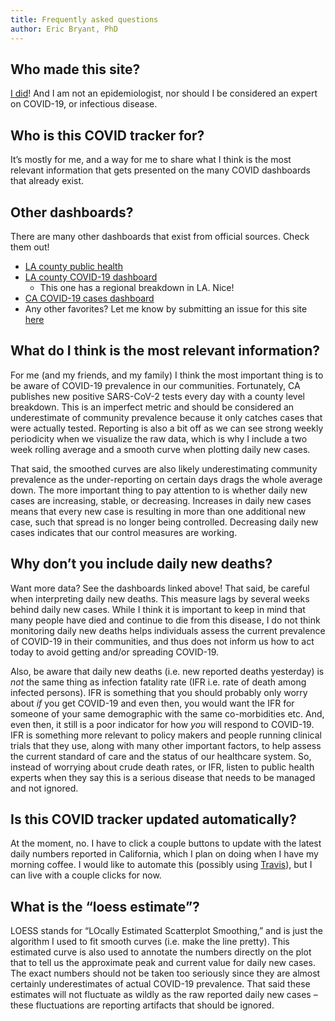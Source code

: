 ```yaml
---
title: Frequently asked questions
author: Eric Bryant, PhD
---
```


Who made this site?
--------------------------------------------------------------------------------

[I did](https://twitter.com/EricEdwrdBryant)! And I am not an epidemiologist,
nor should I be considered an expert on COVID-19, or infectious disease.


Who is this COVID tracker for?
--------------------------------------------------------------------------------

It's mostly for me, and a way for me to share what I think is the most relevant
information that gets presented on the many COVID dashboards that already exist.


Other dashboards?
--------------------------------------------------------------------------------

There are many other dashboards that exist from official sources. Check them
out!

- [LA county public health](http://publichealth.lacounty.gov/media/coronavirus/data/index.htm)
- [LA county COVID-19 dashboard](http://dashboard.publichealth.lacounty.gov/covid19_surveillance_dashboard)
    - This one has a regional breakdown in LA. Nice!
- [CA COVID-19 cases dashboard](https://public.tableau.com/views/COVID-19CasesDashboard_15931020425010/Cases?:embed=y&:showVizHome=no)
- Any other favorites? Let me know by submitting an issue for this site
  [here](https://github.com/ericedwardbryant/covid/issues)


What do I think is the most relevant information?
--------------------------------------------------------------------------------

For me (and my friends, and my family) I think the most important thing is to be
aware of COVID-19 prevalence in our communities. Fortunately, CA publishes new
positive SARS-CoV-2 tests every day with a county level breakdown. This is an
imperfect metric and should be considered an underestimate of community
prevalence because it only catches cases that were actually tested. Reporting
is also a bit off as we can see strong weekly periodicity when we visualize the
raw data, which is why I include a two week rolling average and a smooth curve
when plotting daily new cases.

That said, the smoothed curves are also likely underestimating community
prevalence as the under-reporting on certain days drags the whole average down.
The more important thing to pay attention to is whether daily new cases are
increasing, stable, or decreasing. Increases in daily new cases means that every
new case is resulting in more than one additional new case, such that spread is
no longer being controlled. Decreasing daily new cases indicates that our
control measures are working.


Why don't you include daily new deaths?
--------------------------------------------------------------------------------

Want more data? See the dashboards linked above! That said, be careful when
interpreting daily new deaths. This measure lags by several weeks behind daily
new cases. While I think it is important to keep in mind that many people have
died and continue to die from this disease, I do not think monitoring daily new
deaths helps individuals assess the current prevalence of COVID-19 in their
communities, and thus does not inform us how to act today to avoid getting
and/or spreading COVID-19.

Also, be aware that daily new deaths (i.e. new reported deaths yesterday) is
_not_ the same thing as infection fatality rate (IFR i.e. rate of death among
infected persons). IFR is something that you should probably only worry about
_if_ you get COVID-19 and even then, you would want the IFR for someone of your
same demographic with the same co-morbidities etc. And, even then, it still is a
poor indicator for how _you_ will respond to COVID-19. IFR is something more
relevant to policy makers and people running clinical trials that they use,
along with many other important factors, to help assess the current standard of
care and the status of our healthcare system. So, instead of worrying about
crude death rates, or IFR, listen to public health experts when they say this is
a serious disease that needs to be managed and not ignored.


Is this COVID tracker updated automatically?
--------------------------------------------------------------------------------

At the moment, no. I have to click a couple buttons to update with the latest
daily numbers reported in California, which I plan on doing when I have my
morning coffee. I would like to automate this (possibly using
[Travis](https://docs.travis-ci.com/user/cron-jobs/)), but I can live with a
couple clicks for now.


What is the "loess estimate"?
--------------------------------------------------------------------------------

LOESS stands for "LOcally Estimated Scatterplot Smoothing," and is just the
algorithm I used to fit smooth curves (i.e. make the line pretty). This
estimated curve is also used to annotate the numbers directly on the plot that
to tell us the approximate peak and current value for daily new cases.
The exact numbers should not be taken too seriously since they are almost
certainly underestimates of actual COVID-19 prevalence. That said these
estimates will not fluctuate as wildly as the raw reported daily new cases --
these fluctuations are reporting artifacts that should be ignored.
